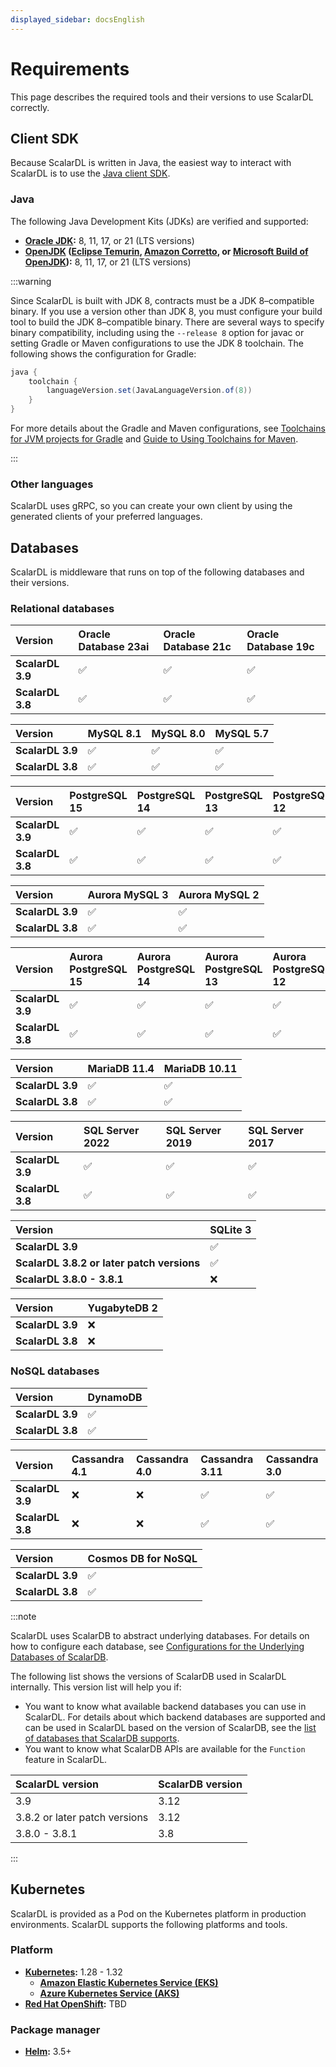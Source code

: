 ```yaml
---
displayed_sidebar: docsEnglish
---
```


# Requirements


This page describes the required tools and their versions to use ScalarDL correctly.

## Client SDK

Because ScalarDL is written in Java, the easiest way to interact with ScalarDL is to use the [Java client SDK](getting-started.mdx#download-the-client-sdk).

### Java

The following Java Development Kits (JDKs) are verified and supported:

- **[Oracle JDK](https://www.oracle.com/java/):** 8, 11, 17, or 21 (LTS versions)
- **[OpenJDK](https://openjdk.org/) ([Eclipse Temurin](https://adoptium.net/temurin/), [Amazon Corretto](https://aws.amazon.com/corretto/), or [Microsoft Build of OpenJDK](https://learn.microsoft.com/en-us/java/openjdk/)):** 8, 11, 17, or 21 (LTS versions)

:::warning

Since ScalarDL is built with JDK 8, contracts must be a JDK 8–compatible binary. If you use a version other than JDK 8, you must configure your build tool to build the JDK 8–compatible binary. There are several ways to specify binary compatibility, including using the `--release 8` option for javac or setting Gradle or Maven configurations to use the JDK 8 toolchain. The following shows the configuration for Gradle:

```gradle
java {
    toolchain {
        languageVersion.set(JavaLanguageVersion.of(8))
    }
}
```

For more details about the Gradle and Maven configurations, see [Toolchains for JVM projects for Gradle](https://docs.gradle.org/current/userguide/toolchains.html) and [Guide to Using Toolchains for Maven](https://maven.apache.org/guides/mini/guide-using-toolchains.html).

:::

### Other languages

ScalarDL uses gRPC, so you can create your own client by using the generated clients of your preferred languages.

## Databases

ScalarDL is middleware that runs on top of the following databases and their versions.

### Relational databases

<Tabs groupId="RDBs" queryString>
<TabItem value="Oracle_Database" label="Oracle Database" default>

| Version          | Oracle Database 23ai | Oracle Database 21c | Oracle Database 19c |
|:-----------------|:---------------------|:--------------------|:--------------------|
| **ScalarDL 3.9** | ✅                   | ✅                   | ✅                  |
| **ScalarDL 3.8** | ✅                   | ✅                   | ✅                  |

</TabItem>
<TabItem value="MySQL" label="MySQL">

| Version          | MySQL 8.1 | MySQL 8.0 | MySQL 5.7 |
|:-----------------|:----------|:----------|:----------|
| **ScalarDL 3.9** | ✅        | ✅         | ✅        |
| **ScalarDL 3.8** | ✅        | ✅         | ✅        |

</TabItem>
<TabItem value="PostgreSQL" label="PostgreSQL">

| Version          | PostgreSQL 15 | PostgreSQL 14 | PostgreSQL 13 | PostgreSQL 12 |
|:-----------------|:--------------|:--------------|:--------------|:--------------|
| **ScalarDL 3.9** | ✅            | ✅             | ✅            | ✅            |
| **ScalarDL 3.8** | ✅            | ✅             | ✅            | ✅            |

</TabItem>
<TabItem value="Amazon_Aurora_MySQL" label="Amazon Aurora MySQL">

| Version           | Aurora MySQL 3  | Aurora MySQL 2  |
|:------------------|:----------------|:----------------|
| **ScalarDL 3.9**  | ✅              | ✅              |
| **ScalarDL 3.8**  | ✅              | ✅              |

</TabItem>
<TabItem value="Amazon_Aurora_PostgreSQL" label="Amazon Aurora PostgreSQL">

| Version           | Aurora PostgreSQL 15  | Aurora PostgreSQL 14  | Aurora PostgreSQL 13  | Aurora PostgreSQL 12  |
|:------------------|:----------------------|:----------------------|:----------------------|:----------------------|
| **ScalarDL 3.9**  | ✅                    | ✅                    | ✅                    | ✅                    |
| **ScalarDL 3.8**  | ✅                    | ✅                    | ✅                    | ✅                    |

</TabItem>
<TabItem value="MariaDB" label="MariaDB">

| Version           | MariaDB 11.4  | MariaDB 10.11 |
|:------------------|:--------------|:--------------|
| **ScalarDL 3.9**  | ✅            | ✅            |
| **ScalarDL 3.8**  | ✅            | ✅            |

</TabItem>
<TabItem value="SQL_Server" label="SQL Server">

| Version           | SQL Server 2022  | SQL Server 2019  | SQL Server 2017  |
|:------------------|:-----------------|:-----------------|:-----------------|
| **ScalarDL 3.9**  | ✅               | ✅               | ✅               |
| **ScalarDL 3.8**  | ✅               | ✅               | ✅               |

</TabItem>
<TabItem value="SQLite" label="SQLite">

| Version                                    | SQLite 3  |
|:-------------------------------------------|:----------|
| **ScalarDL 3.9**                           | ✅        |
| **ScalarDL 3.8.2 or later patch versions** | ✅        |
| **ScalarDL 3.8.0 - 3.8.1**                 | ❌        |

</TabItem>
<TabItem value="YugabyteDB" label="YugabyteDB">

| Version           | YugabyteDB 2 |
|:------------------|:-------------|
| **ScalarDL 3.9**  | ❌           |
| **ScalarDL 3.8**  | ❌           |

</TabItem>
</Tabs>

### NoSQL databases

<Tabs groupId="NoSQL" queryString>
<TabItem value="Amazon_DynamoDB" label="Amazon DynamoDB" default>

| Version           | DynamoDB  |
|:------------------|:----------|
| **ScalarDL 3.9**  | ✅        |
| **ScalarDL 3.8**  | ✅        |

</TabItem>
<TabItem value="Apache_Cassandra" label="Apache Cassandra">

| Version           | Cassandra 4.1  | Cassandra 4.0  | Cassandra 3.11  | Cassandra 3.0  |
|:------------------|:---------------|:---------------|:----------------|:---------------|
| **ScalarDL 3.9**  | ❌             | ❌             | ✅              | ✅             |
| **ScalarDL 3.8**  | ❌             | ❌             | ✅              | ✅             |

</TabItem>
<TabItem value="Azure_Cosmos_DB_for_NoSQL" label="Azure Cosmos DB for NoSQL">

| Version           | Cosmos DB for NoSQL  |
|:------------------|:---------------------|
| **ScalarDL 3.9**  | ✅                   |
| **ScalarDL 3.8**  | ✅                   |

</TabItem>
</Tabs>

:::note

ScalarDL uses ScalarDB to abstract underlying databases. For details on how to configure each database, see [Configurations for the Underlying Databases of ScalarDB](https://scalardb.scalar-labs.com/docs/latest/database-configurations).

The following list shows the versions of ScalarDB used in ScalarDL internally. This version list will help you if:

- You want to know what available backend databases you can use in ScalarDL. For details about which backend databases are supported and can be used in ScalarDL based on the version of ScalarDB, see the [list of databases that ScalarDB supports](https://scalardb.scalar-labs.com/docs/latest/requirements#databases/).
- You want to know what ScalarDB APIs are available for the `Function` feature in ScalarDL.

| ScalarDL version | ScalarDB version |
|:-----------------|:-----------------|
| 3.9              | 3.12             |
| 3.8.2 or later patch versions         | 3.12             |
| 3.8.0 - 3.8.1    | 3.8              |

:::

## Kubernetes

ScalarDL is provided as a Pod on the Kubernetes platform in production environments. ScalarDL supports the following platforms and tools.

### Platform

- **[Kubernetes](https://kubernetes.io/):** 1.28 - 1.32
  - **[Amazon Elastic Kubernetes Service (EKS)](https://aws.amazon.com/eks/)**
  - **[Azure Kubernetes Service (AKS)](https://azure.microsoft.com/en-us/products/kubernetes-service)**
- **[Red Hat OpenShift](https://www.redhat.com/en/technologies/cloud-computing/openshift):** TBD

### Package manager

- **[Helm](https://helm.sh/):** 3.5+

